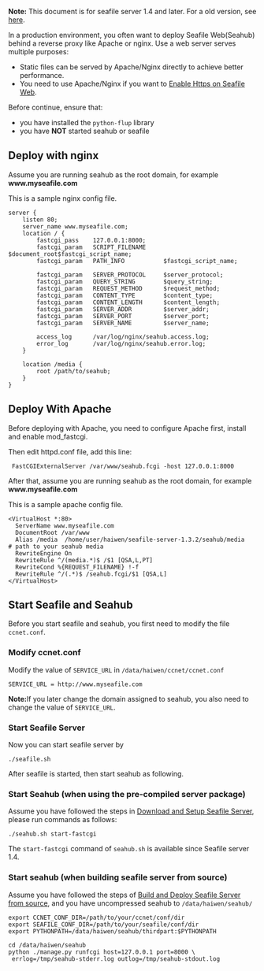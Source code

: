 '''Note:''' This document is for seafile server 1.4 and later. For a old version, see [[Deploy Seafile Web With Nginx/Apache old|here]].

In a production environment, you often want to deploy Seafile Web(Seahub) behind a reverse proxy like Apache or nginx. Use a web server serves multiple purposes:

* Static files can be served by Apache/Nginx directly to achieve better performance.
* You need to use Apache/Nginx if you want to [[Enable Https on Seafile Web]].

Before continue, ensure that:

* you have installed the <code>python-flup</code> library
* you have '''NOT''' started seahub or seafile

== Deploy with nginx ==

Assume you are running seahub as the root domain, for example '''www.myseafile.com'''

This is a sample nginx config file.

<pre>
server {
    listen 80;
    server_name www.myseafile.com;
    location / {
        fastcgi_pass    127.0.0.1:8000;
        fastcgi_param   SCRIPT_FILENAME     $document_root$fastcgi_script_name;
        fastcgi_param   PATH_INFO           $fastcgi_script_name;

        fastcgi_param	SERVER_PROTOCOL		$server_protocol;
        fastcgi_param   QUERY_STRING        $query_string;
        fastcgi_param   REQUEST_METHOD      $request_method;
        fastcgi_param   CONTENT_TYPE        $content_type;
        fastcgi_param   CONTENT_LENGTH      $content_length;
        fastcgi_param	SERVER_ADDR         $server_addr;
        fastcgi_param	SERVER_PORT         $server_port;
        fastcgi_param	SERVER_NAME         $server_name;

        access_log      /var/log/nginx/seahub.access.log;
    	error_log       /var/log/nginx/seahub.error.log;
    }       

    location /media {
        root /path/to/seahub;
    }
}
</pre>

== Deploy With Apache ==

Before deploying with Apache, you need to configure Apache first, install and enable mod_fastcgi. 

Then edit httpd.conf file, add this line:

  FastCGIExternalServer /var/www/seahub.fcgi -host 127.0.0.1:8000

After that, assume you are running seahub as the root domain, for example '''www.myseafile.com'''

This is a sample apache config file.

<pre>
<VirtualHost *:80>
  ServerName www.myseafile.com
  DocumentRoot /var/www
  Alias /media  /home/user/haiwen/seafile-server-1.3.2/seahub/media         # path to your seahub media 
  RewriteEngine On
  RewriteRule ^/(media.*)$ /$1 [QSA,L,PT]
  RewriteCond %{REQUEST_FILENAME} !-f
  RewriteRule ^/(.*)$ /seahub.fcgi/$1 [QSA,L]
</VirtualHost>
</pre>

== Start Seafile and Seahub ==

Before you start seafile and seahub, you first need to modify the file <code>ccnet.conf</code>.

=== Modify ccnet.conf ===

Modify the value of <code>SERVICE_URL</code> in <code>/data/haiwen/ccnet/ccnet.conf</code>

<pre>
SERVICE_URL = http://www.myseafile.com
</pre>

'''Note: '''If you later change the domain assigned to seahub, you also need to change the value of  <code>SERVICE_URL</code>.

=== Start Seafile Server ===

Now you can start seafile server by 
<pre>./seafile.sh</pre> 

After seafile is started, then start seahub as following.

=== Start Seahub (when using the pre-compiled server package) ===

Assume you have followed the steps in [[Download and Setup Seafile Server]], please run commands as follows:

<pre>
./seahub.sh start-fastcgi
</pre>

The <code>start-fastcgi</code> command of <code>seahub.sh</code> is available since Seafile server 1.4.

=== Start seahub (when building seafile server from source) ===

Assume you have followed the steps of [[Build and Deploy Seafile Server from source]], and you have uncompressed seahub to <code>/data/haiwen/seahub/</code>

<pre>
export CCNET_CONF_DIR=/path/to/your/ccnet/conf/dir
export SEAFILE_CONF_DIR=/path/to/your/seafile/conf/dir
export PYTHONPATH=/data/haiwen/seahub/thirdpart:$PYTHONPATH

cd /data/haiwen/seahub
python ./manage.py runfcgi host=127.0.0.1 port=8000 \
 errlog=/tmp/seahub-stderr.log outlog=/tmp/seahub-stdout.log
</pre>
